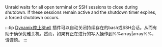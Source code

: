 Unraid waits for all open terminal or SSH sessions to close during shutdown. If these sessions remain active and the shutdown timer expires, a forced shutdown occurs.

:::tip
[Dynamix停止Shell](https://unraid.net/community/apps/c/tools-system/p2?srsltid=AfmBOoqBXyDNfHxRDCL7Fv9Gcfz8-8CdHmiJSX16PRZpZLLzgQtw2mVk#:~:text=the%20given%20interval.-,Dynamix%20Stop%20Shell,-Dynamix%20Repository) 插件可以自动关闭持续存在的bash或SSH会话，从而有助于确保优雅关机。然而，如果有正在进行的写入操作到%%array|array%%，请谨慎。
:::
